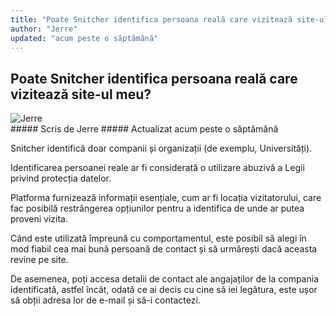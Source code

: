 ```yaml
---
title: "Poate Snitcher identifica persoana reală care vizitează site-ul meu?"
author: "Jerre"
updated: "acum peste o săptămână"
---
```


## Poate Snitcher identifica persoana reală care vizitează site-ul meu?

<div className="flex gap-2 items-center">
  <img
    src="https://static.intercomassets.com/avatars/40541/square_128/social_media_icon_-_2023_01_20_Snitcher_-_Studio_Gijs_de_Koning_-_5246_%281%29-1676632880.jpg"
    alt="Jerre"
    className="rounded-full"
    width={36}
    height={36}
  />
  <div>
    ##### Scris de Jerre  
    ##### Actualizat acum peste o săptămână
  </div>
</div>

Snitcher identifică doar companii și organizații (de exemplu, Universități).

Identificarea persoanei reale ar fi considerată o utilizare abuzivă a Legii privind protecția datelor.

Platforma furnizează informații esențiale, cum ar fi locația vizitatorului, care fac posibilă restrângerea opțiunilor pentru a identifica de unde ar putea proveni vizita.

Când este utilizată împreună cu comportamentul, este posibil să alegi în mod fiabil cea mai bună persoană de contact și să urmărești dacă aceasta revine pe site.

De asemenea, poți accesa detalii de contact ale angajaților de la compania identificată, astfel încât, odată ce ai decis cu cine să iei legătura, este ușor să obții adresa lor de e-mail și să-i contactezi.
